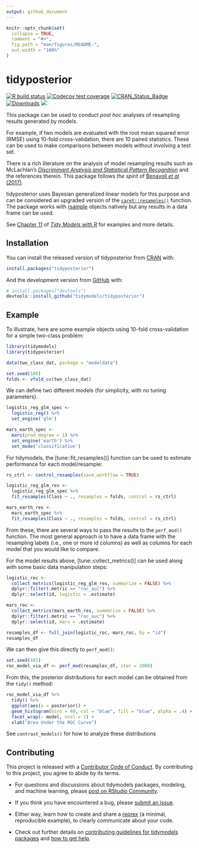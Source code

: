 ```yaml
---
output: github_document
---
```


<!-- README.md is generated from README.Rmd. Please edit that file -->

```r
knitr::opts_chunk$set(
  collapse = TRUE,
  comment = "#>",
  fig.path = "man/figures/README-",
  out.width = "100%"
)
```

# tidyposterior

<!-- badges: start -->
[![R build status](https://github.com/tidymodels/tidyposterior/workflows/R-CMD-check/badge.svg)](https://github.com/tidymodels/tidyposterior/actions)
[![Codecov test coverage](https://codecov.io/gh/tidymodels/tidyposterior/branch/master/graph/badge.svg)](https://codecov.io/gh/tidymodels/tidyposterior?branch=master)
[![CRAN_Status_Badge](http://www.r-pkg.org/badges/version/tidyposterior)](http://cran.r-project.org/web/packages/tidyposterior)
[![Downloads](http://cranlogs.r-pkg.org/badges/tidyposterior)](http://cran.rstudio.com/package=tidyposterior)
![](https://img.shields.io/badge/lifecycle-maturing-blue.svg)
<!-- badges: end -->

This package can be used to conduct _post hoc_ analyses of resampling results generated by models. 

For example, if two models are evaluated with the root mean squared error (RMSE) using 10-fold cross-validation, there are 10 paired statistics. These can be used to make comparisons between models without involving a test set. 

There is a rich literature on the analysis of model resampling results such as McLachlan's [_Discriminant Analysis and Statistical Pattern Recognition_](https://books.google.com/books?id=O_qHDLaWpDUC&lpg=PR7&ots=6GJnIREXZM&dq=%22Discriminant%20Analysis%20and%20Statistical%20Pattern%20Recognition%22&lr&pg=PR7#v=onepage&q=%22Discriminant%20Analysis%20and%20Statistical%20Pattern%20Recognition%22&f=false) and the references therein. This package follows _the spirit_ of [Benavoli _et al_ (2017)](http://people.idsia.ch/~marco/papers/2017jmlr-tests.pdf). 

tidyposterior uses Bayesian generalized linear models for this purpose and can be considered an upgraded version of the [`caret::resamples()`](https://topepo.github.io/caret/model-training-and-tuning.html#exploring-and-comparing-resampling-distributions) function. The package works with [rsample](https://rsample.tidymodels.org/) objects natively but any results in a data frame can be used. 

See [Chapter 11](https://www.tmwr.org/compare.html) of [_Tidy Models with R_](https://www.tmwr.org) for examples and more details. 

## Installation

You can install the released version of tidyposterior from [CRAN](https://CRAN.R-project.org) with:

``` r
install.packages("tidyposterior")
```

And the development version from [GitHub](https://github.com/) with:

``` r
# install.packages("devtools")
devtools::install_github("tidymodels/tidyposterior")
```
## Example

To illustrate, here are some example objects using 10-fold cross-validation for a simple two-class problem: 

```r
library(tidymodels)
library(tidyposterior)

data(two_class_dat, package = "modeldata")

set.seed(100)
folds <- vfold_cv(two_class_dat)
```

We can define two different models (for simplicity, with no tuning parameters).

```r
logistic_reg_glm_spec <-
  logistic_reg() %>%
  set_engine('glm')

mars_earth_spec <-
  mars(prod_degree = 1) %>%
  set_engine('earth') %>%
  set_mode('classification')
```

For tidymodels, the [tune::fit_resamples()] function can be used to estimate performance for each model/resample:

```r
rs_ctrl <- control_resamples(save_workflow = TRUE)

logistic_reg_glm_res <- 
  logistic_reg_glm_spec %>% 
  fit_resamples(Class ~ ., resamples = folds, control = rs_ctrl)

mars_earth_res <- 
  mars_earth_spec %>% 
  fit_resamples(Class ~ ., resamples = folds, control = rs_ctrl)
```

From these, there are several ways to pass the results to the `perf_mod()` function. The most general approach is to have a data frame with the resampling labels (i.e., one or more id columns) as well as columns for each model that you would like to compare. 

For the model results above, [tune::collect_metrics()] can be used along with some basic data manipulation steps: 

```r
logistic_roc <- 
  collect_metrics(logistic_reg_glm_res, summarize = FALSE) %>% 
  dplyr::filter(.metric == "roc_auc") %>% 
  dplyr::select(id, logistic = .estimate)

mars_roc <- 
  collect_metrics(mars_earth_res, summarize = FALSE) %>% 
  dplyr::filter(.metric == "roc_auc") %>% 
  dplyr::select(id, mars = .estimate)

resamples_df <- full_join(logistic_roc, mars_roc, by = "id")
resamples_df
```

We can then give this directly to `perf_mod()`: 

```r
set.seed(101)
roc_model_via_df <- perf_mod(resamples_df, iter = 2000)
```

From this, the posterior distributions for each model can be obtained from the `tidy()` method: 

```r
roc_model_via_df %>% 
  tidy() %>% 
  ggplot(aes(x = posterior)) + 
  geom_histogram(bins = 40, col = "blue", fill = "blue", alpha = .4) + 
  facet_wrap(~ model, ncol = 1) + 
  xlab("Area Under the ROC Curve")
```


See `contrast_models()` for how to analyze these distributions 


## Contributing

This project is released with a [Contributor Code of Conduct](https://contributor-covenant.org/version/2/0/CODE_OF_CONDUCT.html). By contributing to this project, you agree to abide by its terms.

- For questions and discussions about tidymodels packages, modeling, and machine learning, please [post on RStudio Community](https://rstd.io/tidymodels-community).

- If you think you have encountered a bug, please [submit an issue](https://github.com/tidymodels/tidyposterior/issues).

- Either way, learn how to create and share a [reprex](https://rstd.io/reprex) (a minimal, reproducible example), to clearly communicate about your code.

- Check out further details on [contributing guidelines for tidymodels packages](https://www.tidymodels.org/contribute/) and [how to get help](https://www.tidymodels.org/help/).

